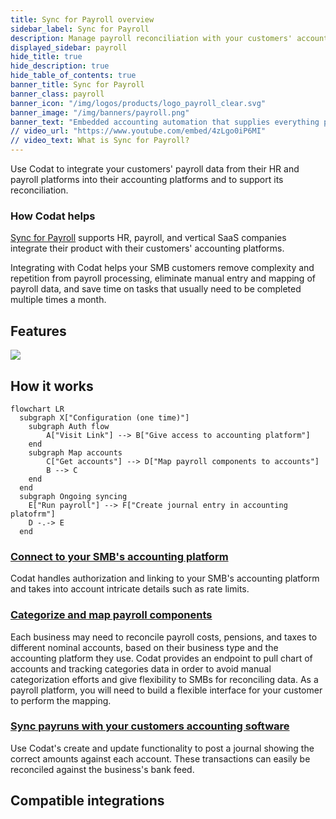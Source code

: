 ```yaml
---
title: Sync for Payroll overview
sidebar_label: Sync for Payroll
description: Manage payroll reconciliation with your customers' accounting platform
displayed_sidebar: payroll
hide_title: true
hide_description: true
hide_table_of_contents: true
banner_title: Sync for Payroll
banner_class: payroll
banner_icon: "/img/logos/products/logo_payroll_clear.svg"
banner_image: "/img/banners/payroll.png"
banner_text: "Embedded accounting automation that supplies everything payroll providers need to deliver high-quality accounting integrations for customers, fast."
// video_url: "https://www.youtube.com/embed/4zLgo0iP6MI"
// video_text: What is Sync for Payroll?
---
```



Use Codat to integrate your customers' payroll data from their HR and payroll platforms into their accounting platforms and to support its reconciliation.

### How Codat helps

[Sync for Payroll](/sync-for-payroll-api) supports HR, payroll, and vertical SaaS companies integrate their product with their customers' accounting platforms. 

Integrating with Codat helps your SMB customers remove complexity and repetition from payroll processing, eliminate manual entry and mapping of payroll data, and save time on tasks that usually need to be completed multiple times a month. 

## Features

![](/img/use-cases/summary-pages/payroll.png)

## How it works

```mermaid
flowchart LR
  subgraph X["Configuration (one time)"]
    subgraph Auth flow
        A["Visit Link"] --> B["Give access to accounting platform"]
    end
    subgraph Map accounts
        C["Get accounts"] --> D["Map payroll components to accounts"]
        B --> C
    end
  end
  subgraph Ongoing syncing
    E["Run payroll"] --> F["Create journal entry in accounting platofrm"]
    D -.-> E
  end
```

### [Connect to your SMB's accounting platform](/auth-flow/overview)

Codat handles authorization and linking to your SMB's accounting platform and takes into account intricate details such as rate limits.

### [Categorize and map payroll components](mapping)

Each business may need to reconcile payroll costs, pensions, and taxes to different nominal accounts, based on their business type and the accounting platform they use. Codat provides an endpoint to pull chart of accounts and tracking categories data in order to avoid manual categorization efforts and give flexibility to SMBs for reconciling data. As a payroll platform, you will need to build a flexible interface for your customer to perform the mapping.  

### [Sync payruns with your customers accounting software](sync-payroll)

Use Codat's create and update functionality to post a journal showing the correct amounts against each account. These transactions can easily be reconciled against the business's bank feed.

## Compatible integrations

<IntegrationsList filter={integrationsFilterPayroll} />